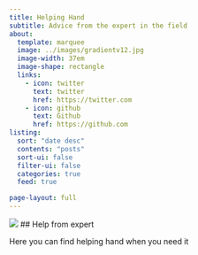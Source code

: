 ```yaml
---
title: Helping Hand
subtitle: Advice from the expert in the field
about:
  template: marquee
  image: ../images/gradientv12.jpg
  image-width: 37em
  image-shape: rectangle
  links:
    - icon: twitter
      text: twitter
      href: https://twitter.com
    - icon: github
      text: Github
      href: https://github.com
listing:
  sort: "date desc"
  contents: "posts"
  sort-ui: false
  filter-ui: false
  categories: true
  feed: true

page-layout: full
---
```



![](../images/karma1.jpg)
## Help from expert

Here you can find helping hand when you need it